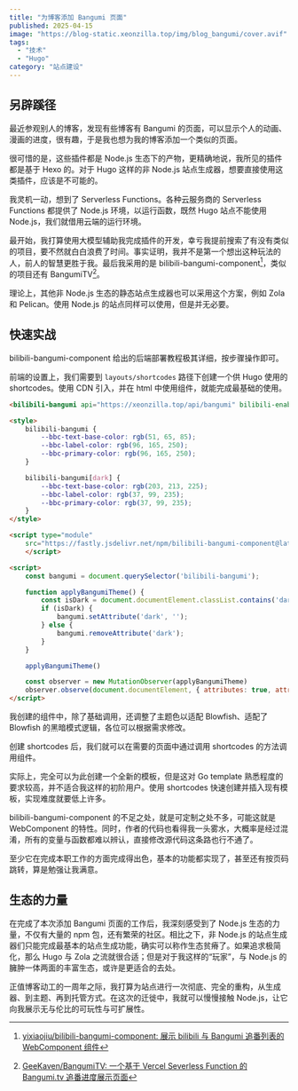 ```yaml
---
title: "为博客添加 Bangumi 页面"
published: 2025-04-15
image: "https://blog-static.xeonzilla.top/img/blog_bangumi/cover.avif"
tags:
  - "技术"
  - "Hugo"
category: "站点建设"
---
```

## 另辟蹊径
最近参观别人的博客，发现有些博客有 Bangumi 的页面，可以显示个人的动画、漫画的进度，很有趣，于是我也想为我的博客添加一个类似的页面。

很可惜的是，这些插件都是 Node.js 生态下的产物，更精确地说，我所见的插件都是基于 Hexo 的。对于 Hugo 这样的非 Node.js 站点生成器，想要直接使用这类插件，应该是不可能的。

我灵机一动，想到了 Serverless Functions。各种云服务商的 Serverless Functions 都提供了 Node.js 环境，以运行函数，既然 Hugo 站点不能使用 Node.js，我们就借用云端的运行环境。

最开始，我打算使用大模型辅助我完成插件的开发，幸亏我提前搜索了有没有类似的项目，要不然就白白浪费了时间。事实证明，我并不是第一个想出这种玩法的人，前人的智慧更胜于我。最后我采用的是 bilibili-bangumi-component[^1]，类似的项目还有 BangumiTV[^2]。

理论上，其他非 Node.js 生态的静态站点生成器也可以采用这个方案，例如 Zola 和 Pelican。使用 Node.js 的站点同样可以使用，但是并无必要。

## 快速实战
bilibili-bangumi-component 给出的后端部署教程极其详细，按步骤操作即可。

前端的设置上，我们需要到 `layouts/shortcodes` 路径下创建一个供 Hugo 使用的 shortcodes。使用 CDN 引入，并在 html 中使用组件，就能完成最基础的使用。

```html title="layouts/shortcodes/bangumi.html"
<bilibili-bangumi api="https://xeonzilla.top/api/bangumi" bilibili-enabled="false"></bilibili-bangumi>

<style>
    bilibili-bangumi {
        --bbc-text-base-color: rgb(51, 65, 85);
        --bbc-label-color: rgb(96, 165, 250);
        --bbc-primary-color: rgb(96, 165, 250);
    }

    bilibili-bangumi[dark] {
        --bbc-text-base-color: rgb(203, 213, 225);
        --bbc-label-color: rgb(37, 99, 235);
        --bbc-primary-color: rgb(37, 99, 235);
    }
</style>

<script type="module"
    src="https://fastly.jsdelivr.net/npm/bilibili-bangumi-component@latest/dist/bilibili-bangumi-component/bilibili-bangumi-component.esm.js">
    </script>

<script>
    const bangumi = document.querySelector('bilibili-bangumi');

    function applyBangumiTheme() {
        const isDark = document.documentElement.classList.contains('dark')
        if (isDark) {
            bangumi.setAttribute('dark', '');
        } else {
            bangumi.removeAttribute('dark');
        }
    }

    applyBangumiTheme()

    const observer = new MutationObserver(applyBangumiTheme)
    observer.observe(document.documentElement, { attributes: true, attributeFilter: ['class'] })
</script>
```

我创建的组件中，除了基础调用，还调整了主题色以适配 Blowfish、适配了 Blowfish 的黑暗模式逻辑，各位可以根据需求修改。

创建 shortcodes 后，我们就可以在需要的页面中通过调用 shortcodes 的方法调用组件。

实际上，完全可以为此创建一个全新的模板，但是这对 Go template 熟悉程度的要求较高，并不适合我这样的初阶用户。使用 shortcodes 快速创建并插入现有模板，实现难度就要低上许多。

bilibili-bangumi-component 的不足之处，就是可定制之处不多，可能这就是 WebComponent 的特性。同时，作者的代码也看得我一头雾水，大概率是经过混淆，所有的变量与函数都难以辨认，直接修改源代码这条路也行不通了。

至少它在完成本职工作的方面完成得出色，基本的功能都实现了，甚至还有按页码跳转，算是勉强让我满意。

## 生态的力量
在完成了本次添加 Bangumi 页面的工作后，我深刻感受到了 Node.js 生态的力量，不仅有大量的 npm 包，还有繁荣的社区。相比之下，非 Node.js 的站点生成器们只能完成最基本的站点生成功能，确实可以称作生态贫瘠了。如果追求极简化，那么 Hugo 与 Zola 之流就很合适；但是对于我这样的“玩家”，与 Node.js 的臃肿一体两面的丰富生态，或许是更适合的去处。

正值博客动工的一周年之际，我打算为站点进行一次彻底、完全的重构，从生成器、到主题、再到托管方式。在这次的迁徙中，我就可以慢慢接触 Node.js，让它向我展示无与伦比的可玩性与可扩展性。

[^1]:[yixiaojiu/bilibili-bangumi-component: 展示 bilibili 与 Bangumi 追番列表的 WebComponent 组件](https://github.com/yixiaojiu/bilibili-bangumi-component)
[^2]:[GeeKaven/BangumiTV: 一个基于 Vercel Severless Function 的 Bangumi.tv 追番进度展示页面](https://github.com/GeeKaven/BangumiTV)
